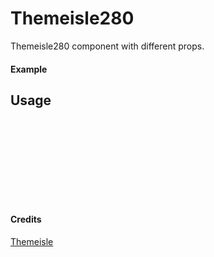 
<Meta of={Themeisle280} title="Themeisle/Themeisle280" />

# Themeisle280

Themeisle280 component with different props.

#### Example

<Canvas of={Themeisle280.Primary} />

## Usage

```ts
import { Themeisle280 } from "yadl-ui";

const Example = () => {
  return (
      <Themeisle280 />
  );
};

export default Example;
```

#### Credits
[Themeisle](https://themeisle.com/illustrations)
